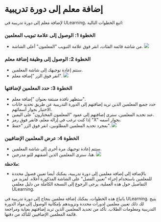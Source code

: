 
# إضافة معلم إلى دورة تدريبية 

 لإضافة معلم إلى دورة تدريبية في ULearning، اتبع الخطوات التالية: 

 ### الخطوة 1: الوصول إلى علامة تبويب المعلمين 
 - من شاشة قائمة الفئات، انقر فوق علامة التبويب "المعلمون" أعلى الشاشة. 
 ![]( /img/utest/teacher/appendix13.png) 

 ### الخطوة 2: الوصول إلى وظيفة إضافة معلم 
 - ستتم إعادة توجيهك إلى شاشة المعلمين. 
 - انقر فوق الزر "إضافة معلم". 
 ![]( /img/utest/teacher/appendix14.png) 

 ### الخطوة 3: حدد المعلمين لإضافتها 
 - ستظهر نافذة منبثقة بعنوان "إضافة معلم". 
 - حدد جميع المعلمين الذين تريد إضافتهم إلى الدورة التدريبية عن طريق تحديد خانات الاختيار بجوار أسمائهم. 
 - عند تحديد المعلمين، سترى إضافتهم إلى عمود "المعلمون المختارون" على اليمين. 
 - إذا كنت ترغب في إزالة معلم، فانقر فوق رمز "X" بجوار اسمه. 
 - بمجرد تحديد المعلمين المطلوبين، انقر فوق الزر "حفظ". 
 ![]( /img/utest/teacher/appendix15.png) 

 ### الخطوة 4: عرض المعلمين الإضافيين 
 - ستتم إعادة توجيهك مرة أخرى إلى شاشة المعلمين. 
 - هنا، سترى المعلمين الذين أضفتهم للتو مدرجين. 
 ![]( /img/utest/teacher/appendix16.png) 

 **ملاحظة:** 
 - بالإضافة إلى إضافة معلمين إلى دورة تدريبية، يمكنك أيضا تعيين فصول محددة للمعلمين باستخدام إجراء "تعيين الفصل" على الشاشة المذكورة أعلاه. لمزيد من التفاصيل حول هذه العملية، يرجى الرجوع إلى النسخة الكاملة من دليل معلمي ULearning. 

 باتباع هذه الخطوات، يمكنك إضافة معلمين بنجاح إلى دورة تدريبية في ULearning. يتيح لك ذلك تعيين معلمين لدورات محددة وتزويدهم بإمكانية الوصول إلى مواد الدورة التدريبية ومعلومات الطلاب. تأكد من تحديد المعلمين الذين تريد إضافتهم بعناية ومراجعة قائمة المعلمين الإضافيين للتأكد من دقتها.
